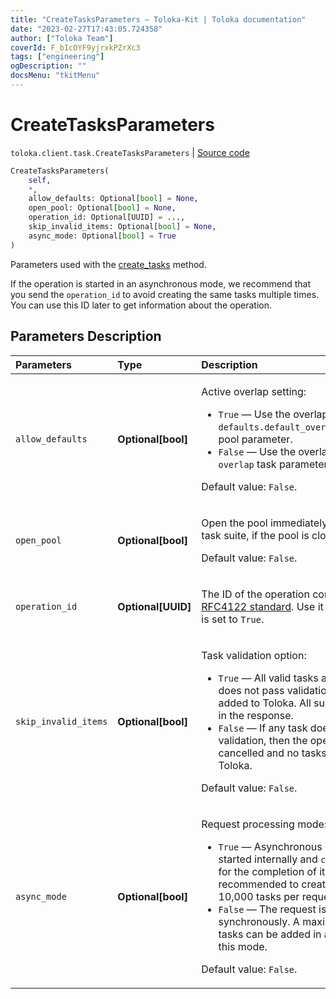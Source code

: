 ```yaml
---
title: "CreateTasksParameters — Toloka-Kit | Toloka documentation"
date: "2023-02-27T17:43:05.724358"
author: ["Toloka Team"]
coverId: F_bIcOYF9yjrxkPZrXc3
tags: ["engineering"]
ogDescription: ""
docsMenu: "tkitMenu"
---
```


# CreateTasksParameters
`toloka.client.task.CreateTasksParameters` | [Source code](https://github.com/Toloka/toloka-kit/blob/v1.1.4/src/client/task.py#L136)

```python
CreateTasksParameters(
    self,
    *,
    allow_defaults: Optional[bool] = None,
    open_pool: Optional[bool] = None,
    operation_id: Optional[UUID] = ...,
    skip_invalid_items: Optional[bool] = None,
    async_mode: Optional[bool] = True
)
```

Parameters used with the [create_tasks](/docs/toloka-kit/reference/toloka.client.TolokaClient.create_tasks) method.

If the operation is started in an asynchronous mode,
we recommend that you send the `operation_id` to avoid creating the same tasks multiple times. You can use this ID later to get information about the operation.

## Parameters Description

| Parameters | Type | Description |
| :----------| :----| :-----------|
`allow_defaults`|**Optional\[bool\]**|<p>Active overlap setting:</p> <ul> <li>`True` — Use the overlap that is set in the `defaults.default_overlap_for_new_tasks` pool parameter.</li> <li>`False` — Use the overlap that is set in the `overlap` task parameter.</li> </ul> <p></p><p>Default value: `False`.</p>
`open_pool`|**Optional\[bool\]**|<p>Open the pool immediately after creating a task suite, if the pool is closed. </p><p>Default value: `False`.</p>
`operation_id`|**Optional\[UUID\]**|<p>The ID of the operation conforming to the [RFC4122 standard](https://tools.ietf.org/html/rfc4122). Use it if the `async_mode` is set to `True`.</p>
`skip_invalid_items`|**Optional\[bool\]**|<p>Task validation option:</p> <ul> <li>`True` — All valid tasks are added. If a task does not pass validation, then it is not added to Toloka. All such tasks are listed in the response.</li> <li>`False` — If any task does not pass validation, then the operation is cancelled and no tasks are added to Toloka.</li> </ul> <p></p><p>Default value: `False`.</p>
`async_mode`|**Optional\[bool\]**|<p>Request processing mode:</p> <ul> <li>`True` — Asynchronous operation is started internally and `create_tasks` waits for the completion of it. It is recommended to create no more than 10,000 tasks per request in this mode.</li> <li>`False` — The request is processed synchronously. A maximum of 5000 tasks can be added in a single request in this mode.</li> </ul> <p></p><p>Default value: `False`.</p>